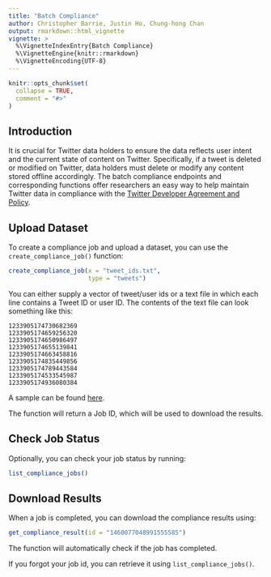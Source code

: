 ```yaml
---
title: "Batch Compliance"
author: Christopher Barrie, Justin Ho, Chung-hong Chan
output: rmarkdown::html_vignette
vignette: >
  %\VignetteIndexEntry{Batch Compliance}
  %\VignetteEngine{knitr::rmarkdown}
  %\VignetteEncoding{UTF-8}
---
```


```r
knitr::opts_chunk$set(
  collapse = TRUE,
  comment = "#>"
)
```

## Introduction

It is crucial for Twitter data holders to ensure the data reflects user intent and the current state of content on Twitter. Specifically, if a tweet is deleted or modified on Twitter, data holders must delete or modify any content stored offline accordingly. The batch compliance endpoints and corresponding functions offer researchers an easy way to help maintain Twitter data in compliance with the [Twitter Developer Agreement and Policy](https://developer.twitter.com/en/developer-terms/policy).

## Upload Dataset

To create a compliance job and upload a dataset, you can use the `create_compliance_job()` function:

```r
create_compliance_job(x = "tweet_ids.txt",
                      type = "tweets")
```

You can either supply a vector of tweet/user ids or a text file in which each line contains a Tweet ID or user ID. The contents of the text file can look something like this:
```
1233905174730682369
1233905174659256320
1233905174650986497
1233905174655139841
1233905174663458816
1233905174835449856
1233905174789443584
1233905174533545987
1233905174936080384
```

A sample can be found [here](https://raw.githubusercontent.com/echen102/COVID-19-TweetIDs/master/2020-03/coronavirus-tweet-id-2020-03-01-00.txt).

The function will return a Job ID, which will be used to download the results.

## Check Job Status

Optionally, you can check your job status by running:
```r
list_compliance_jobs()
```

## Download Results
When a job is completed, you can download the compliance results using:
```r
get_compliance_result(id = "1460077048991555585")
```

The function will automatically check if the job has completed.

If you forgot your job id, you can retrieve it using `list_compliance_jobs()`.

